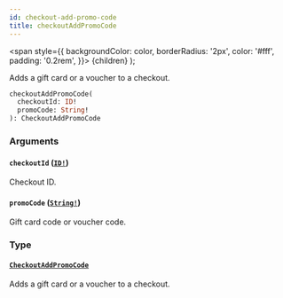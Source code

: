 ```yaml
---
id: checkout-add-promo-code
title: checkoutAddPromoCode
---
```


<span
style={{
      backgroundColor: color,
      borderRadius: '2px',
      color: '#fff',
      padding: '0.2rem',
    }}>
{children}
</span>
);

Adds a gift card or a voucher to a checkout.

```graphql
checkoutAddPromoCode(
  checkoutId: ID!
  promoCode: String!
): CheckoutAddPromoCode

```

### Arguments

#### `checkoutId` ([`ID!`](/api-reference/scalars/id.mdx))

Checkout ID.

#### `promoCode` ([`String!`](/api-reference/scalars/string.mdx))

Gift card code or voucher code.

### Type

#### [`CheckoutAddPromoCode`](/api-reference/objects/checkout-add-promo-code.mdx)

Adds a gift card or a voucher to a checkout.
